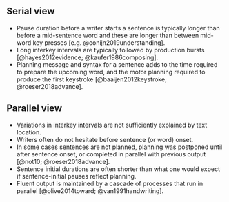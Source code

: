 ## Serial view 

- Pause duration before a writer starts a sentence is typically longer than before a mid-sentence word and these are longer than between mid-word key presses [e.g. @conijn2019understanding]. 
- Long interkey intervals are typically followed by production bursts [@hayes2012evidence; @kaufer1986composing].
- Planning message and syntax for a sentence adds to the time required to prepare the upcoming word, and the motor planning required to produce the first keystroke [@baaijen2012keystroke; @roeser2018advance].

## Parallel view

- Variations in interkey intervals are not sufficiently explained by text location.
- Writers often do not hesitate before sentence (or word) onset.
- In some cases sentences are not planned, planning was postponed until after sentence onset, or completed in parallel with previous output [@not10; @roeser2018advance].
- Sentence initial durations are often shorter than what one would expect if sentence-initial pauses reflect planning.
- Fluent output is maintained by a cascade of processes that run in parallel [@olive2014toward; @van1991handwriting].
  <!-- - @medimorec2017pauses: 71% shorter than 1 sec -->
  <!-- - @ronneberg2022process: 50% around 430 msecs and around 1.2 secs  -->
  <!-- - For comparison, these short pauses are less than mean written naming response latency for single objects [@torrance2018timed] and longer pauses were similar to response latencies for short sentences when describing arrays of images [@roeser2018advance].  -->








